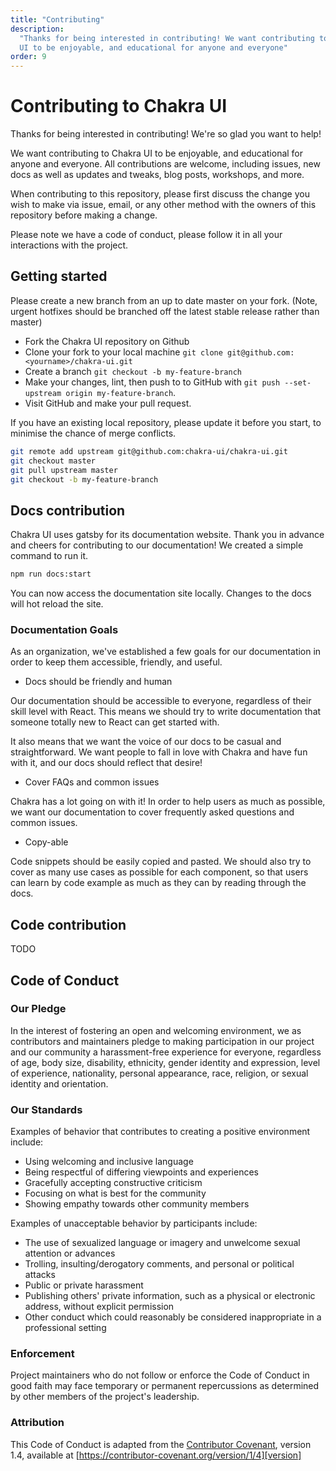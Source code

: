 ```yaml
---
title: "Contributing"
description:
  "Thanks for being interested in contributing! We want contributing to Chakra
  UI to be enjoyable, and educational for anyone and everyone"
order: 9
---
```


# Contributing to Chakra UI

Thanks for being interested in contributing! We're so glad you want to help!

We want contributing to Chakra UI to be enjoyable, and educational for anyone
and everyone. All contributions are welcome, including issues, new docs as well
as updates and tweaks, blog posts, workshops, and more.

When contributing to this repository, please first discuss the change you wish
to make via issue, email, or any other method with the owners of this repository
before making a change.

Please note we have a code of conduct, please follow it in all your interactions
with the project.

## Getting started

Please create a new branch from an up to date master on your fork. (Note, urgent
hotfixes should be branched off the latest stable release rather than master)

- Fork the Chakra UI repository on Github
- Clone your fork to your local machine
  `git clone git@github.com:<yourname>/chakra-ui.git`
- Create a branch `git checkout -b my-feature-branch`
- Make your changes, lint, then push to to GitHub with
  `git push --set-upstream origin my-feature-branch`.
- Visit GitHub and make your pull request.

If you have an existing local repository, please update it before you start, to
minimise the chance of merge conflicts.

```sh
git remote add upstream git@github.com:chakra-ui/chakra-ui.git
git checkout master
git pull upstream master
git checkout -b my-feature-branch
```

## Docs contribution

Chakra UI uses gatsby for its documentation website. Thank you in advance and
cheers for contributing to our documentation! We created a simple command to run
it.

```sh
npm run docs:start
```

You can now access the documentation site locally. Changes to the docs will hot
reload the site.

### Documentation Goals

As an organization, we've established a few goals for our documentation in order
to keep them accessible, friendly, and useful.

- Docs should be friendly and human

Our documentation should be accessible to everyone, regardless of their skill
level with React. This means we should try to write documentation that someone
totally new to React can get started with.

It also means that we want the voice of our docs to be casual and
straightforward. We want people to fall in love with Chakra and have fun with
it, and our docs should reflect that desire!

- Cover FAQs and common issues

Chakra has a lot going on with it! In order to help users as much as possible,
we want our documentation to cover frequently asked questions and common issues.

- Copy-able

Code snippets should be easily copied and pasted. We should also try to cover as
many use cases as possible for each component, so that users can learn by code
example as much as they can by reading through the docs.

## Code contribution

TODO

## Code of Conduct

### Our Pledge

In the interest of fostering an open and welcoming environment, we as
contributors and maintainers pledge to making participation in our project and
our community a harassment-free experience for everyone, regardless of age, body
size, disability, ethnicity, gender identity and expression, level of
experience, nationality, personal appearance, race, religion, or sexual identity
and orientation.

### Our Standards

Examples of behavior that contributes to creating a positive environment
include:

- Using welcoming and inclusive language
- Being respectful of differing viewpoints and experiences
- Gracefully accepting constructive criticism
- Focusing on what is best for the community
- Showing empathy towards other community members

Examples of unacceptable behavior by participants include:

- The use of sexualized language or imagery and unwelcome sexual attention or
  advances
- Trolling, insulting/derogatory comments, and personal or political attacks
- Public or private harassment
- Publishing others' private information, such as a physical or electronic
  address, without explicit permission
- Other conduct which could reasonably be considered inappropriate in a
  professional setting

### Enforcement

Project maintainers who do not follow or enforce the Code of Conduct in good
faith may face temporary or permanent repercussions as determined by other
members of the project's leadership.

### Attribution

This Code of Conduct is adapted from the [Contributor Covenant][homepage],
version 1.4, available at
[https://contributor-covenant.org/version/1/4][version]

[homepage]: https://contributor-covenant.org
[version]: https://contributor-covenant.org/version/1/4/
